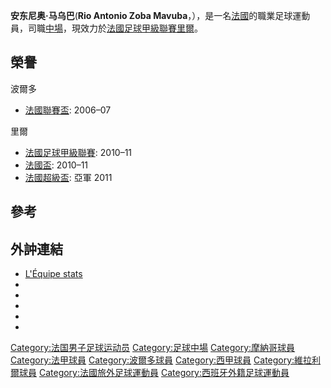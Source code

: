 {{Infobox football biography
| name = 安东尼奥·马乌巴
| image = Mavuba Lille Liverpool.JPG
| image_size = 150
| caption = 2010年马乌巴在[[里爾奧林匹克體育會|里爾]]
| fullname = Rio Antonio Zoba Mavuba
| birth_date = {{birth date and age|1984|3|8|df=y}}
| birth_place = 海中出生<ref name="Born">{{cite web|url=http://news.bbc.co.uk/sport1/hi/football/africa/3742472.stm|title=Mavuba: born without a nation|publisher=[[BBC_Sport|BBC Sport]]|author=James Copnall|date=14 October 2004|accessdate=6 January 2008|archivedate=2013年12月28日|archiveurl=https://web.archive.org/web/20131228022241/http://news.bbc.co.uk/sport1/hi/football/africa/3742472.stm|deadurl=yes}}</ref>
| height = {{height|m=1.72}}
| position = [[中場|中場]]
| currentclub = [[里爾奧林匹克體育會|里爾]]
| clubnumber = 24
| youthyears1 = 2002–2003 | youthclubs1 = [[波爾多足球俱樂部|波爾多]] 
| years1 = 2003–2007 | clubs1 = [[波爾多足球俱樂部|波爾多]] | caps1 = 127 | goals1 = 1
| years2 = 2007–2008 | clubs2 = [[維拉利爾足球會|維拉利爾]] | caps2 = 5 | goals2 = 0
| years3 = 2008 | clubs3 = → [[里爾奧林匹克體育會|里爾]] (柤借) | caps3 = 17 | goals3 = 1
| years4 = 2008– | clubs4 = [[里爾奧林匹克體育會|里爾]] | caps4 = 264 | goals4 = 4
| nationalyears1 = 2004–2006 | nationalteam1 = [[法國21歲以下國家足球隊|法國21歲以下國家足球隊]] | nationalcaps1 = 20 | nationalgoals1 = 1
| nationalyears2 = 2004– | nationalteam2 = [[法國國家足球隊|法國國家足球隊]] | nationalcaps2 = 13 | nationalgoals2 = 0
| club-update = 00:00, 16 May 2016 (UTC)
| nationalteam-update = 15 June 2014
}}
'''安东尼奥·马乌巴'''('''Rio Antonio Zoba Mavuba'''，{{bd|1984年|3月8日||}}），是一名[[法國|法國]]的職業足球運動員，司職[[中場|中場]]，現效力於[[法國足球甲級聯賽|法國足球甲級聯賽]][[里爾奧林匹克體育會|里爾]]。

==榮譽==
;波爾多
*[[法國聯賽盃|法國聯賽盃]]: 2006–07

;里爾
*[[法國足球甲級聯賽|法國足球甲級聯賽]]: 2010–11
*[[法國盃|法國盃]]: 2010–11
*[[法國超級盃|法國超級盃]]: 亞軍 2011

==參考==
{{reflist}}

==外訲連結==
*[http://www.lequipe.fr/Football/FootballFicheJoueur20006.html L'Équipe stats]{{Wayback|url=http://www.lequipe.fr/Football/FootballFicheJoueur20006.html |date=20161127201759 }} {{fr icon}}
*{{Lfpfr|first=Antonio|last=Mavuba}}
*{{NFT player|pid=8363}}
*{{FIFA player|214571}}
*{{ESPNsoccernet|37437}}
*{{Soccerway|antonio-mavuba/1491}}

{{2014年世界盃足球賽法國參賽名單}}
{{DEFAULTSORT: Mavuba, Rio}}
[[Category:法国男子足球运动员|Category:法国男子足球运动员]]
[[Category:足球中場|Category:足球中場]]
[[Category:摩納哥球員|Category:摩納哥球員]]
[[Category:法甲球員|Category:法甲球員]]
[[Category:波爾多球員|Category:波爾多球員]]
[[Category:西甲球員|Category:西甲球員]]
[[Category:維拉利爾球員|Category:維拉利爾球員]]
[[Category:法國旅外足球運動員|Category:法國旅外足球運動員]]
[[Category:西班牙外籍足球運動員|Category:西班牙外籍足球運動員]]